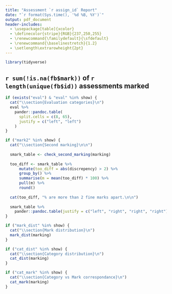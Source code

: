 ```yaml
---
title: "Assessment `r assign_id` Report"
date: "`r format(Sys.time(), '%d %B, %Y')`"
output: pdf_document
header-includes:
  - \usepackage[table]{xcolor}
  - \definecolor{stripe}{RGB}{237,250,255}
  - \renewcommand{\familydefault}{\sfdefault}
  - \renewcommand{\baselinestretch}{1.2} 
  - \setlength\extrarowheight{2pt}
---
```


```r
library(tidyverse)
```


## `r sum(!is.na(fb$mark))` of `r length(unique(fb$id))` assessments marked

```r

if (exists("eval") & "eval" %in% show) {
  cat("\\section{Evaluation categories}\n")
  eval %>%
    pander::pandoc.table(
      split.cells = c(8, 65),
      justify = c("left", "left")
    )
}
```


```r
if ("mark2" %in% show) {
  cat("\\section{Second marking}\n\n")
  
  smark_table <- check_second_marking(marking)
  
  too_diff <- smark_table %>%
      mutate(too_diff = abs(discrepency) > 2) %>%
      group_by() %>%
      summarise(m = mean(too_diff) * 100) %>%
      pull(m) %>%
      round()
  
  cat(too_diff, "% are more than 2 fine marks apart.\n\n")
  
  smark_table %>%
    pander::pandoc.table(justify = c("left", "right", "right", "right"))
}
```


```r
if ("mark_dist" %in% show) {
  cat("\\section{Mark distribution}\n")
  mark_dist(marking)
}
```


```r
if ("cat_dist" %in% show) {
  cat("\\section{Category distribution}\n")
  cat_dist(marking)
}
```


```r
if ("cat_mark" %in% show) {
  cat("\\section{Category vs Mark correspondance}\n")
  cat_mark(marking)
}
```
